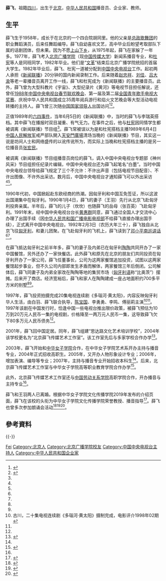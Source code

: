 {{Otheruses|薛飛}}
'''薛飞'''{{BD|1958年|||}}，祖籍[[四川省|四川]]，出生于[[北京市|北京]]，[[中华人民共和国|中华人民共和国]]播音员、企业家、教师。

==生平==
薛飞生于1958年，成长于在北京的一个四合院胡同里。他的父亲是[[总政歌舞团|总政歌舞团]]的职业舞蹈演员，后来任舞蹈编导。薛飞自幼喜欢文艺，高中毕业后盼望考取部队下属的话剧团体，但未果。因为不愿[[上山下乡|上山下乡]]，从1975年起，薛飞在家躲了一年多。1977年，薛飞考入[[北京广播学院|北京广播学院]]（现[[中国传媒大学|中国传媒大学]]）新闻系播音专业，和[[杜宪|杜宪]]等人是同班同学，1982年毕业。他们是“[[文革|文革]]”结束后北京广播学院统招的首届大学生。1982年毕业后，薛飞、杜宪一道被分配到[[中国中央电视台|中国中央电视台]]工作。起初两人承担《[[新闻联播|新闻联播]]》20分钟的国内新闻录制工作。后来随着[[赵忠祥|赵忠祥]]、[[刘佳_(主持人)|刘佳]]、[[吕大渝|吕大渝]]等老一辈播音员离开工作一线，薛飞和杜宪成为《新闻联播》的主要播音员。此外，薛飞曾为大型科教片《宇宙》、大型纪录片《黄河》等电视节目担任解说，还曾任[[1988年中国中央电视台春节联欢晚会|1988年中国中央电视台春节联欢晚会]]、第一届及第二届[[全国青年歌手电视大奖赛|全国青年歌手电视大奖赛]]、庆祝中华人民共和国成立35周年阅兵游行和焰火文艺晚会等大型活动电视转播的主持人。薛飞曾三次随[[党和国家领导人|中国国家领导人]]出国访问<ref name=liangren>{{Cite web |url = http://news.ifeng.com/a/20140918/42022163_0.shtml |title = 杜宪和薛飞离开央视 两人曾是《新闻联播》主播 |author =  |date = 2014-09-18 |publisher = 凤凰网 |language =  |accessdate =  |quote =  |archive-date = 2017-07-18 |archive-url = https://web.archive.org/web/20170718122401/http://news.ifeng.com/a/20140918/42022163_0.shtml |dead-url = no }}</ref><ref name=zishu> {{Cite book | author =薛飞  | title = 薛飞自述：我在匈牙利的日子 | location =  | publisher = 测绘出版社 | date = 2014年 | pages =  | ISBN =  | accessdate =  | url =  | language =  | quote =  }} </ref>。

正值1989年的[[六四事件|六四事件]]，当年6月5日的《新闻联播》中，当时的薛飞与李瑞英搭档。其中薛飞在播报时双目凝重、有气无力。在事件之后，他与[[杜宪|杜宪]]因同情学生都被调离《新闻联播》节目组<ref name=zishu/>。薛飞常被误以为是和杜宪搭档主播1989年6月4日[[中国人民解放军|中国人民解放军]]戒严部队開入[[天安門廣場|天安門廣場]]清场当晚的《新闻联播》节目，其实这一说是坊间人士和网络盛传的以讹传讹所为，而实际上当晚和杜宪搭档主播的是另一位播音员[[张宏民|张宏民]]。

被调离《新闻联播》节目组播音员岗位的薛飞，调入中国中央电视台专题部《神州风采》节目组担任纪录片编辑，中国中央电视台还为薛飞起笔名“白墨”。当时中国中央电视台领导给薛飞规定了三个不允许：不许出声音（包括电视节目配音）、不许出图像、不许外出采访。数月后，中国中央电视台才通知薛飞可以外出采访<ref name=zishu/><ref name=liangren/>。

1990年代初，中国掀起赴东欧经商的热潮。因匈牙利和中国互免签证，所以这波出国潮集中在匈牙利。1990年1月4日，薛飞的妻子（王羽）先行从北京飞赴匈牙利投奔亲属。半年后，薛飞的儿子（坎坎）也随薛飞的岳母（张百英）飞赴匈牙利。1991年末，经中国中央电视台台长[[黄惠群|黄惠群]]同意，薛飞通过全国人才交流中心办理了出国手续（因[[中华人民共和国广播电影电视部|中华人民共和国广播电影电视部]]不给薛飞直接办理出国手续），正式离开中国中央电视台。1992年2月3日（农历大年三十），薛飞独自从北京飞往[[匈牙利|匈牙利]]，和妻儿团聚。在飞赴匈牙利的飞机上，薛飞读到了[[邓小平南巡|邓小平南巡讲话]]<ref name=zishu/><ref name=liangren/>。

在薛飞抵达匈牙利之前半年多，薛飞的妻子及内弟已在匈牙利[[陶陶|陶陶]]共同开办了一家中国餐馆，另外还办了一家快餐店。此外薛飞和原先在北京的朋友们共同投资在匈牙利开办了一家公司，薛飞任董事长，公司为这两家餐馆追加投资，试图以这两家餐馆起步事业，但不久公司内部即发生矛盾而解体，两家餐馆三年后倒闭。公司解体后，薛飞同妻子及内弟全家改在陶陶等地的集贸市场（[[匈牙利语|匈牙利语]]称“比奥茨”）摆摊。后来开了商店。经济宽裕后，薛飞和家人在陶陶建成一座占地面积约700多平方米的别墅<ref name=zishu/><ref name=liangren/>。

1997年，薛飞投资拍摄完成20集电视连续剧《多瑙河·黄太阳》，内容反映匈牙利华人生活，由白羽、薛飞联合执导，[[陈宝国|陈宝国]]、李勇勇、李鸣、傅丽莉主演<ref>古川，二十集电视连续剧《多瑙河·黄太阳》摄制完成，电影评介1998年02期</ref><ref name=liangren/>。1997年该剧在中国发行时，恰逢中国一些电视台推出限价政策，被薛飞预估为10万到20万元人民币一集的电视剧，价格降至一两万元人民币一集，这导致薛飞欠下80多万元人民币债务<ref name=liangren/>。

2001年，薛飞回中国定居。同年，薛飞组建“思达路文化艺术培训学校”，2004年该学校更名为“北京薛飞传媒艺术工作室”。该工作室先后与多家学校合作办学<ref name=zgld>{{Cite web|url =http://gzxy.ciir.edu.cn/index.php?m=content&c=index&a=lists&catid=40|title =播音与主持专业介绍|author =|date =|publisher =中国劳动关系学院高职学院|language =|accessdate =2017-05-09|quote =|deadurl =yes|archiveurl =https://web.archive.org/web/20151107231824/http://gzxy.ciir.edu.cn/index.php?m=content&c=index&a=lists&catid=40|archivedate =2015-11-07}}</ref>。

2003年，薛飞开始和[[中华女子学院|中华女子学院]]合作，在中华女子学院艺术系开办主持与播音专业，2004年正式招收高职生。2005年，又开办人物形象设计专业；2006年，增加表演、编导等专业；2007年，主持与播音专业开始招收本科生<ref name=zishu/>。后来，北京薛飞传媒艺术工作室与中华女子学院高等职业教育学院合作办学<ref>{{Cite web |url =http://www.cwu.edu.cn/gzxy/hzbx/xjhz/6562.htm  |title =与北京薛飞传媒艺术工作室合作办学  |author =  |date =  |publisher = 中华女子学院高等职业教育学院 |language =  |accessdate = 2017-05-09 |quote =  }}</ref>。

此外，北京薛飞传媒艺术工作室还与[[中国劳动关系学院|中国劳动关系学院]]高职学院合作，开办播音与主持专业<ref name=zgld/>。

薛飞和王羽两人已离婚。根据中华女子学院文化传播学院2019年发布的介绍页面，薛飞在该校的头衔为中华女子学院文化传播学院荣誉教授、播音指导<ref>{{cite web|url=http://www.cwu.edu.cn/hygjjyx/bxgl/bxgk/52e150f68d4b4c77a850bba8c7823165.htm|title=荣誉教授及客座教授|publisher=中华女子学院文化传播学院|date=2019-04-24|accessdate=2021-05-15|archive-date=2021-05-14|archive-url=https://web.archive.org/web/20210514174412/http://www.cwu.edu.cn/hygjjyx/bxgl/bxgk/52e150f68d4b4c77a850bba8c7823165.htm|dead-url=no}}</ref>。薛飞也曾多次参加朗诵会活动<ref>{{cite news|url=http://xm.cnr.cn/xwpd/tpxw/200804/t20080407_504755243.html|title=厦门大学建校87周年 方明等艺术家齐庆祝|publisher=中国广播网|date=2008-04-07|accessdate=2021-05-15|archive-date=2021-05-14|archive-url=https://web.archive.org/web/20210514174419/http://xm.cnr.cn/xwpd/tpxw/200804/t20080407_504755243.html|dead-url=no}}</ref><ref>{{cite news|url=http://www.chinanews.com/cul/2014/09-12/6584431.shtml|title=濮存昕：我们曾忽视中国传统文化很多年|work=[[广州日报|广州日报]]|date=2014-09-12|quote=|accessdate=2021-05-15|archive-date=2021-05-14|archive-url=https://web.archive.org/web/20210514174412/http://www.chinanews.com/cul/2014/09-12/6584431.shtml|dead-url=no}}</ref><ref>{{cite news|url=https://www.icswb.com/h/153/20210405/706551.html|title=“新时代的春天”2021清明诗会上演|publisher=掌上长沙|date=2021-04-05|accessdate=2021-05-15|archive-date=2021-05-14|archive-url=https://web.archive.org/web/20210514174412/https://www.icswb.com/h/153/20210405/706551.html|dead-url=no}}</ref>。

== 參考資料 ==
{{Reflist}}

{{-}}
{{新闻联播主播}}
{{六四事件}}

{{Authority control}}
{{DEFAULTSORT:Xue薛}}
[[Category:薛姓|Fei]]
[[Category:北京人|Category:北京人]]
[[Category:北京广播学院校友|Category:北京广播学院校友]]
[[Category:中国中央电视台主持人|Category:中国中央电视台主持人]]
[[Category:中华人民共和国企业家|Category:中华人民共和国企业家]]